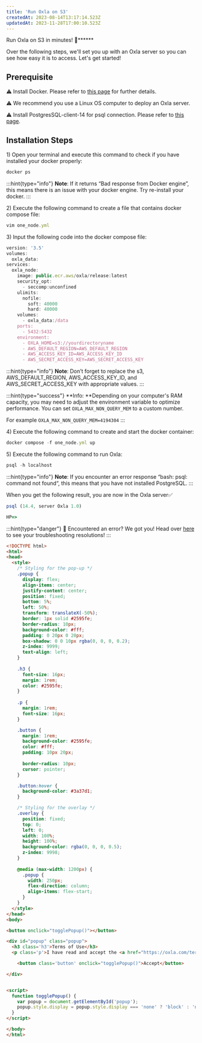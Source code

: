 ```yaml
---
title: 'Run Oxla on S3'
createdAt: 2023-08-14T13:17:14.523Z
updatedAt: 2023-11-28T17:00:10.523Z
---
```


Run Oxla on S3 in minutes! 🎊******

Over the following steps, we'll set you up with an Oxla server so you can see how easy it is to access. Let's get started!

## Prerequisite

⚠️ Install Docker. Please refer to [this page](https://docs.docker.com/engine/install/) for further details.

⚠️ We recommend you use a Linux OS computer to deploy an Oxla server.

⚠️ Install PostgresSQL-client-14 for psql connection. Please refer to [this page](https://www.postgresql.org/download/).&#x20;

## Installation Steps

1\) Open your terminal and execute this command to check if you have installed your docker properly:

```typescript
docker ps
```

:::hint{type="info"}
**Note**: If it returns “Bad response from Docker engine”, this means there is an issue with your docker engine. Try re-install your docker.
:::

2\) Execute the following command to create a file that contains docker compose file:

```typescript
vim one_node.yml
```

3\) Input the following code into the docker compose file:

```typescript
version: '3.5'
volumes:
  oxla_data:
services:
  oxla_node:
    image: public.ecr.aws/oxla/release:latest
    security_opt:
      - seccomp:unconfined
    ulimits:
      nofile:
        soft: 40000
        hard: 40000
    volumes:
      - oxla_data:/data
    ports:
      - 5432:5432
    environment:
      - OXLA_HOME=s3://yourdirectoryname
      - AWS_DEFAULT_REGION=AWS_DEFAULT_REGION
      - AWS_ACCESS_KEY_ID=AWS_ACCESS_KEY_ID
      - AWS_SECRET_ACCESS_KEY=AWS_SECRET_ACCESS_KEY

```

:::hint{type="info"}
**Note**: Don’t forget to replace the s3, AWS\_DEFAULT\_REGION, AWS\_ACCESS\_KEY\_ID, and AWS\_SECRET\_ACCESS\_KEY with appropriate values.&#x20;
:::

:::hint{type="success"}
**Info: **Depending on your computer's RAM capacity, you may need to adjust the environment variable to optimize performance. You can set `OXLA_MAX_NON_QUERY_MEM` to a custom number.&#x20;

For example `OXLA_MAX_NON_QUERY_MEM=4194304`
:::

4\) Execute the following command to create and start the docker container:

```typescript
docker compose -f one_node.yml up
```

5\) Execute the following command to run Oxla:

```typescript
psql -h localhost
```

:::hint{type="info"}
**Note**: If you encounter an error response “bash: psql: command not found“, this means that you have not installed PostgreSQL.&#x20;
:::

When you get the following result, you are now in the Oxla server✅

```typescript
psql (14.4, server Oxla 1.0)

HP=>
```

:::hint{type="danger"}
🚧 Encountered an error? We got you! Head over [here](https://docs.oxla.com/error-handling) to see your troubleshooting resolutions!
:::

```html
<!DOCTYPE html>
<html>
<head>
  <style>
    /* Styling for the pop-up */
    .popup {
      display: flex;
      align-items: center;
      justify-content: center;
      position: fixed;
      bottom: 5%;
      left: 50%;
      transform: translateX(-50%);
      border: 1px solid #2595fe;
      border-radius: 10px;
      background-color: #fff;
      padding: 0 20px 0 20px;
      box-shadow: 0 0 10px rgba(0, 0, 0, 0.2);
      z-index: 9999;
      text-align: left;
    }
  
    .h3 {
      font-size: 16px;
      margin: 1rem;
      color: #2595fe;
    }
    
    .p {
      margin: 1rem;
      font-size: 16px;
    }

    .button {
      margin: 1rem;
      background-color: #2595fe;
      color: #fff;
      padding: 10px 20px;
      
      border-radius: 10px;
      cursor: pointer;
    }

    .button:hover {
      background-color: #3a37d1;
    }

    /* Styling for the overlay */
    .overlay {
      position: fixed;
      top: 0;
      left: 0;
      width: 100%;
      height: 100%;
      background-color: rgba(0, 0, 0, 0.5);
      z-index: 9998;
    }
    
    @media (max-width: 1200px) {
      .popup {
        width: 250px;
        flex-direction: column;
        align-items: flex-start;
      }
    }
  </style>
</head>
<body>

<button onclick="togglePopup()"></button>

<div id="popup" class="popup">
  <h3 class='h3'>Terms of Use</h3>
  <p class='p'>I have read and accept the <a href="https://oxla.com/terms-of-use/"style="TEXT-DECORATION: underline">Terms of Use</a> </p>

    <button class='button' onclick="togglePopup()">Accept</button>

</div>


<script>
  function togglePopup() {
    var popup = document.getElementById('popup');
    popup.style.display = popup.style.display === 'none' ? 'block' : 'none';
  }
</script>

</body>
</html>

```

